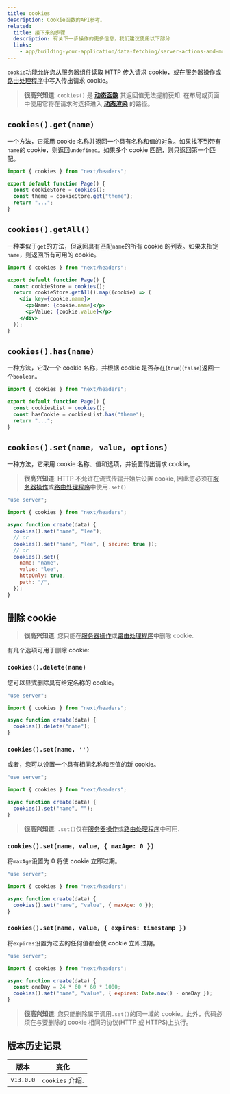 ```yaml
---
title: cookies
description: Cookie函数的API参考。
related:
  title: 接下来的步骤
  description: 有关下一步操作的更多信息，我们建议使用以下部分
  links:
    - app/building-your-application/data-fetching/server-actions-and-mutations
---
```


`cookie`功能允许您从[服务器组件](/docs/app/building-your-application/rendering/server-components)读取 HTTP 传入请求 cookie，或在[服务器操作](/docs/app/building-your-application/data-fetching/server-actions-and-mutations)或[路由处理程序](/docs/app/building-your-application/routing/route-handlers)中写入传出请求 cookie。

> **很高兴知道**: `cookies()` 是 **[动态函数](/docs/app/building-your-application/rendering/server-components#server-rendering-strategies#dynamic-functions)** 其返回值无法提前获知. 在布局或页面中使用它将在请求时选择进入 **[动态渲染](/docs/app/building-your-application/rendering/server-components#dynamic-rendering)** 的路径。

## `cookies().get(name)`

一个方法，它采用 cookie 名称并返回一个具有名称和值的对象。如果找不到带有`name`的 cookie，则返回`undefined`。如果多个 cookie 匹配，则只返回第一个匹配。

```jsx filename="app/page.js"
import { cookies } from "next/headers";

export default function Page() {
  const cookieStore = cookies();
  const theme = cookieStore.get("theme");
  return "...";
}
```

## `cookies().getAll()`

一种类似于`get`的方法，但返回具有匹配`name`的所有 cookie 的列表。如果未指定`name`，则返回所有可用的 cookie。

```jsx filename="app/page.js"
import { cookies } from "next/headers";

export default function Page() {
  const cookieStore = cookies();
  return cookieStore.getAll().map((cookie) => (
    <div key={cookie.name}>
      <p>Name: {cookie.name}</p>
      <p>Value: {cookie.value}</p>
    </div>
  ));
}
```

## `cookies().has(name)`

一种方法，它取一个 cookie 名称，并根据 cookie 是否存在(`true`)(`false`)返回一个`boolean`。

```jsx filename="app/page.js"
import { cookies } from "next/headers";

export default function Page() {
  const cookiesList = cookies();
  const hasCookie = cookiesList.has("theme");
  return "...";
}
```

## `cookies().set(name, value, options)`

一种方法，它采用 cookie 名称、值和选项，并设置传出请求 cookie。

> **很高兴知道**: HTTP 不允许在流式传输开始后设置 cookie, 因此您必须在[服务器操作](/docs/app/building-your-application/data-fetching/server-actions-and-mutations)或[路由处理程序](/docs/app/building-your-application/routing/route-handlers)中使用`.set()`

```js filename="app/actions.js"
"use server";

import { cookies } from "next/headers";

async function create(data) {
  cookies().set("name", "lee");
  // or
  cookies().set("name", "lee", { secure: true });
  // or
  cookies().set({
    name: "name",
    value: "lee",
    httpOnly: true,
    path: "/",
  });
}
```

## 删除 cookie

> **很高兴知道**: 您只能在[服务器操作](/docs/app/building-your-application/data-fetching/server-actions-and-mutations)或[路由处理程序](/docs/app/building-your-application/routing/route-handlers)中删除 cookie.

有几个选项可用于删除 cookie:

### `cookies().delete(name)`

您可以显式删除具有给定名称的 cookie。

```js filename="app/actions.js"
"use server";

import { cookies } from "next/headers";

async function create(data) {
  cookies().delete("name");
}
```

### `cookies().set(name, '')`

或者，您可以设置一个具有相同名称和空值的新 cookie。

```js filename="app/actions.js"
"use server";

import { cookies } from "next/headers";

async function create(data) {
  cookies().set("name", "");
}
```

> **很高兴知道**: `.set()`仅在[服务器操作](/docs/app/building-your-application/data-fetching/server-actions-and-mutations)或[路由处理程序](/docs/app/building-your-application/routing/route-handlers)中可用.

### `cookies().set(name, value, { maxAge: 0 })`

将`maxAge`设置为 0 将使 cookie 立即过期。

```js filename="app/actions.js"
"use server";

import { cookies } from "next/headers";

async function create(data) {
  cookies().set("name", "value", { maxAge: 0 });
}
```

### `cookies().set(name, value, { expires: timestamp })`

将`expires`设置为过去的任何值都会使 cookie 立即过期。

```js filename="app/actions.js"
"use server";

import { cookies } from "next/headers";

async function create(data) {
  const oneDay = 24 * 60 * 60 * 1000;
  cookies().set("name", "value", { expires: Date.now() - oneDay });
}
```

> **很高兴知道**: 您只能删除属于调用`.set()`的同一域的 cookie。此外，代码必须在与要删除的 cookie 相同的协议(HTTP 或 HTTPS)上执行。

## 版本历史记录

| 版本      | 变化            |
| --------- | --------------- |
| `v13.0.0` | `cookies` 介绍. |
